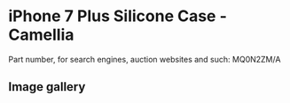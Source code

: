 # iPhone 7 Plus Silicone Case - Camellia

Part number, for search engines, auction websites and such: MQ0N2ZM/A

## Image gallery

<div style={{ width: "768px" }}>
  <GalleryComponent
    images={[
      {
        original: "/everysource/MQ0N2",
        thumbnail: "/everypreview/MQ0N2",
      },
      {
        original: "/everysource/MQ0N2_AV1_GOLD",
        thumbnail: "/everypreview/MQ0N2_AV1_GOLD",
      },
      {
        original: "/everysource/MQ0N2_AV1_JET_BLACK",
        thumbnail: "/everypreview/MQ0N2_AV1_JET_BLACK",
      },
      {
        original: "/everysource/MQ0N2_AV1_RED",
        thumbnail: "/everypreview/MQ0N2_AV1_RED",
      },
      {
        original: "/everysource/MQ0N2_AV1_SILVER",
        thumbnail: "/everypreview/MQ0N2_AV1_SILVER",
      },
      {
        original: "/everysource/MQ0N2_AV2",
        thumbnail: "/everypreview/MQ0N2_AV2",
      }
    ]}
  />
</div>